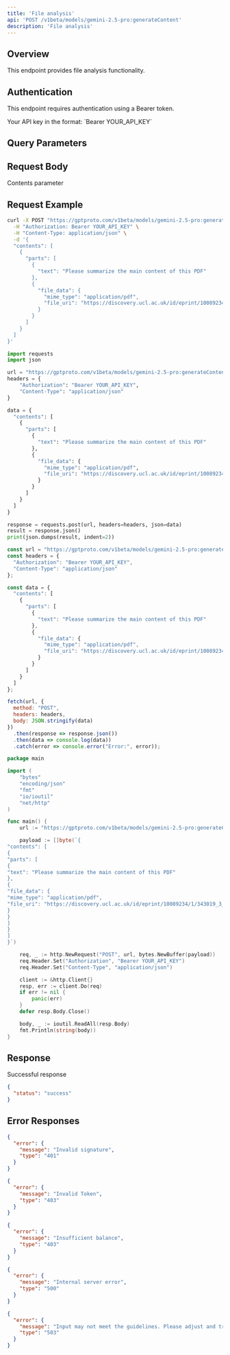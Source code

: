```yaml
---
title: 'File analysis'
api: 'POST /v1beta/models/gemini-2.5-pro:generateContent'
description: 'File analysis'
---
```


## Overview

This endpoint provides file analysis functionality.

## Authentication

This endpoint requires authentication using a Bearer token.

<ParamField header="Authorization" type="string" required default="sk-***********">
  Your API key in the format: `Bearer YOUR_API_KEY`
</ParamField>

## Query Parameters

<ParamField query="key" type="string">
  
</ParamField>

## Request Body

<ParamField body="contents" type="array"  default="[{&quot;parts&quot;: [{&quot;text&quot;: &quot;Please summarize the main content of this PDF&quot;}, {&quot;file_data&quot;: {&quot;mime_type&quot;: &quot;application/pdf&quot;, &quot;file_uri&quot;: &quot;https://discovery.ucl.ac.uk/id/eprint/10089234/1/343019_3_art_0_py4t4l_convrt.pdf&quot;}}]}]">
  Contents parameter
</ParamField>

## Request Example

<CodeGroup>

```bash cURL
curl -X POST "https://gptproto.com/v1beta/models/gemini-2.5-pro:generateContent" \
  -H "Authorization: Bearer YOUR_API_KEY" \
  -H "Content-Type: application/json" \
  -d '{
  "contents": [
    {
      "parts": [
        {
          "text": "Please summarize the main content of this PDF"
        },
        {
          "file_data": {
            "mime_type": "application/pdf",
            "file_uri": "https://discovery.ucl.ac.uk/id/eprint/10089234/1/343019_3_art_0_py4t4l_convrt.pdf"
          }
        }
      ]
    }
  ]
}'
```

```python Python
import requests
import json

url = "https://gptproto.com/v1beta/models/gemini-2.5-pro:generateContent"
headers = {
    "Authorization": "Bearer YOUR_API_KEY",
    "Content-Type": "application/json"
}

data = {
  "contents": [
    {
      "parts": [
        {
          "text": "Please summarize the main content of this PDF"
        },
        {
          "file_data": {
            "mime_type": "application/pdf",
            "file_uri": "https://discovery.ucl.ac.uk/id/eprint/10089234/1/343019_3_art_0_py4t4l_convrt.pdf"
          }
        }
      ]
    }
  ]
}

response = requests.post(url, headers=headers, json=data)
result = response.json()
print(json.dumps(result, indent=2))
```

```javascript JavaScript
const url = "https://gptproto.com/v1beta/models/gemini-2.5-pro:generateContent";
const headers = {
  "Authorization": "Bearer YOUR_API_KEY",
  "Content-Type": "application/json"
};

const data = {
  "contents": [
    {
      "parts": [
        {
          "text": "Please summarize the main content of this PDF"
        },
        {
          "file_data": {
            "mime_type": "application/pdf",
            "file_uri": "https://discovery.ucl.ac.uk/id/eprint/10089234/1/343019_3_art_0_py4t4l_convrt.pdf"
          }
        }
      ]
    }
  ]
};

fetch(url, {
  method: "POST",
  headers: headers,
  body: JSON.stringify(data)
})
  .then(response => response.json())
  .then(data => console.log(data))
  .catch(error => console.error("Error:", error));
```

```go Go
package main

import (
    "bytes"
    "encoding/json"
    "fmt"
    "io/ioutil"
    "net/http"
)

func main() {
    url := "https://gptproto.com/v1beta/models/gemini-2.5-pro:generateContent"

    payload := []byte(`{
"contents": [
{
"parts": [
{
"text": "Please summarize the main content of this PDF"
},
{
"file_data": {
"mime_type": "application/pdf",
"file_uri": "https://discovery.ucl.ac.uk/id/eprint/10089234/1/343019_3_art_0_py4t4l_convrt.pdf"
}
}
]
}
]
}`)

    req, _ := http.NewRequest("POST", url, bytes.NewBuffer(payload))
    req.Header.Set("Authorization", "Bearer YOUR_API_KEY")
    req.Header.Set("Content-Type", "application/json")

    client := &http.Client{}
    resp, err := client.Do(req)
    if err != nil {
        panic(err)
    }
    defer resp.Body.Close()

    body, _ := ioutil.ReadAll(resp.Body)
    fmt.Println(string(body))
}
```

</CodeGroup>

## Response

<ResponseField name="Success" type="200">
  Successful response

```json
{
  "status": "success"
}
```
</ResponseField>

## Error Responses

<ResponseExample>

```json 401 - Invalid signature
{
  "error": {
    "message": "Invalid signature",
    "type": "401"
  }
}
```

```json 403 - Invalid Token
{
  "error": {
    "message": "Invalid Token",
    "type": "403"
  }
}
```

```json 403 - Insufficient balance
{
  "error": {
    "message": "Insufficient balance",
    "type": "403"
  }
}
```

```json 500 - Internal server error
{
  "error": {
    "message": "Internal server error",
    "type": "500"
  }
}
```

```json 503 - Content policy violation
{
  "error": {
    "message": "Input may not meet the guidelines. Please adjust and try again.",
    "type": "503"
  }
}
```

</ResponseExample>

